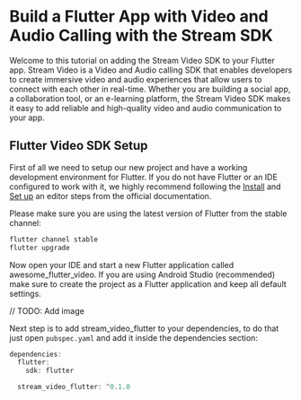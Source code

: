 # Build a Flutter App with Video and Audio Calling with the Stream SDK

Welcome to this tutorial on adding the Stream Video SDK to your Flutter app.
Stream Video is a Video and Audio calling SDK that enables developers to create immersive video and
audio experiences that allow users to connect with each other in real-time.
Whether you are building a social app, a collaboration tool, or an e-learning platform,
the Stream Video SDK makes it easy to add reliable and high-quality video and audio communication to your app.

## Flutter Video SDK Setup

First of all we need to setup our new project and have a working development environment for Flutter.
If you do not have Flutter or an IDE configured to work with it, we highly recommend following the [Install]() and [Set up]() an editor steps from the official documentation.

Please make sure you are using the latest version of Flutter from the stable channel:

```dart
flutter channel stable
flutter upgrade
```

Now open your IDE and start a new Flutter application called awesome_flutter_video.
If you are using Android Studio (recommended) make sure to create the project as a Flutter application and keep all default settings.

// TODO: Add image

Next step is to add stream_video_flutter to your dependencies, to do that just open `pubspec.yaml` and add it inside the dependencies section:

```dart
dependencies:
  flutter:
    sdk: flutter

  stream_video_flutter: ^0.1.0
```

